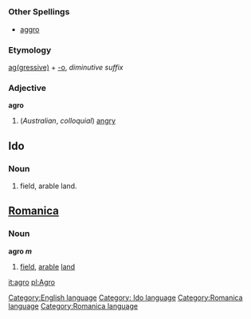 =={{en}}==
[[Category:English language]]
===Other Spellings===
*[[aggro]]
===Etymology===
[[aggressive|ag(gressive)]] + [[-o]], ''diminutive suffix''
===Adjective===
'''agro'''

#(''Australian'', ''colloquial'') [[angry]]

==Ido==
===Noun===
# field, arable land.
[[Category: Ido language]]

==[[Romanica]]==
[[Category:Romanica language]]
[[Category:Romanica language]]
===Noun===
<b>agro ''m''</b>
#[[field]], [[arable]] [[land]]

[[it:agro]]
[[pl:Agro]]